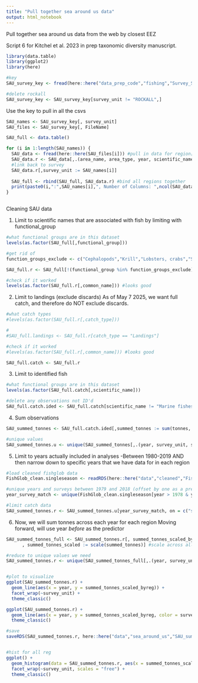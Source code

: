 ```yaml
---
title: "Pull together sea around us data"
output: html_notebook
---
```


Pull together sea around us data from the web by closest EEZ

Script 6 for Kitchel et al. 2023 in prep taxonomic diversity manuscript.


```r
library(data.table)
library(ggplot2)
library(here)

#key
SAU_survey_key <- fread(here::here("data_prep_code","fishing","Survey_SOU_Key.csv"))

#delete rockall
SAU_survey_key <- SAU_survey_key[survey_unit != "ROCKALL",]
```

Use the key to pull in all the csvs
```r
SAU_names <- SAU_survey_key[, survey_unit]
SAU_files <- SAU_survey_key[, FileName]

SAU_full <- data.table()

for (i in 1:length(SAU_names)) {
  SAU_data <- fread(here::here(SAU_files[i])) #pull in data for region[i]
  SAU_data.r <- SAU_data[,.(area_name, area_type, year, scientific_name, common_name, functional_group, commercial_group, fishing_entity, fishing_sector, catch_type, reporting_status, gear_type, end_use_type, tonnes, landed_value)]
  #link back to survey
  SAU_data.r[,survey_unit := SAU_names[i]]
  
  SAU_full <- rbind(SAU_full, SAU_data.r) #bind all regions together
  print(paste0(i,":",SAU_names[i],", Number of Columns: ",ncol(SAU_data)))
}



```
Cleaning SAU data

1. Limit to scientific names that are associated with fish by limiting with functional_group

```r
#what functional groups are in this dataset
levels(as.factor(SAU_full[,functional_group]))

#get rid of 
function_groups_exclude <- c("Cephalopods","Krill","Lobsters, crabs","Shrimps","Jellyfish","Other demersal invertebrates")

SAU_full.r <- SAU_full[!(functional_group %in% function_groups_exclude)]

#check if it worked
levels(as.factor(SAU_full.r[,common_name])) #looks good

```

2. Limit to landings (exclude discards)
As of May 7 2025, we want full catch, and therefore do NOT exclude discards.

```r
#what catch types
#levels(as.factor(SAU_full.r[,catch_type]))

#
#SAU_full.landings <- SAU_full.r[catch_type == "Landings"]

#check if it worked
#levels(as.factor(SAU_full.r[,common_name])) #looks good

SAU_full.catch <- SAU_full.r

```

3. Limit to identified fish

```r
#what functional groups are in this dataset
levels(as.factor(SAU_full.catch[,scientific_name]))

#delete any observations not ID'd
SAU_full.catch.ided <- SAU_full.catch[scientific_name != "Marine fishes not identified"]


```
4. Sum observations
```r
SAU_summed_tonnes <- SAU_full.catch.ided[,summed_tonnes := sum(tonnes, na.rm = T),.(year, area_name, area_type, survey_unit)] #key to include survey_unit because a few SAU data sets are in here multiple times

#unique values
SAU_summed_tonnes.u <- unique(SAU_summed_tonnes[,.(year, survey_unit, summed_tonnes)])
```

5. Limit to years actually included in analyses
-Between 1980-2019 AND then narrow down to specific years that we have data for in each region
```r
#load cleaned fishglob data
FishGlob_clean.singleseason <- readRDS(here::here("data","cleaned","FishGlob_clean.singleseason.rds"))

#unique years and surveys between 1979 and 2018 (offset by one as a predictor)
year_survey_match <- unique(FishGlob_clean.singleseason[year > 1978 & year < 2020, .(survey_unit, year)])

#limit catch data
SAU_summed_tonnes.r <- SAU_summed_tonnes.u[year_survey_match, on = c("survey_unit","year")]
```

6. Now, we will sum tonnes across each year for each region
Moving forward, will use year *before* as the predictor
```r
SAU_summed_tonnes_full <- SAU_summed_tonnes.r[, summed_tonnes_scaled_byreg := scale(summed_tonnes),.(survey_unit)][#scale by region (ie high relative to given region), this is what I plan to use
      , summed_tonnes_scaled := scale(summed_tonnes)] #scale across all values (ie high relative to all regions)

#reduce to unique values we need
SAU_summed_tonnes.r <- unique(SAU_summed_tonnes_full[,.(year, survey_unit, summed_tonnes, summed_tonnes_scaled, summed_tonnes_scaled_byreg)])


#plot to visualize
ggplot(SAU_summed_tonnes.r) +
  geom_line(aes(x = year, y = summed_tonnes_scaled_byreg)) +
  facet_wrap(~survey_unit) +
  theme_classic()

ggplot(SAU_summed_tonnes.r) +
  geom_line(aes(x = year, y = summed_tonnes_scaled_byreg, color = survey_unit)) +
  theme_classic()

#save
saveRDS(SAU_summed_tonnes.r, here::here("data","sea_around_us","SAU_summed_tonnes.rds"))


#hist for all reg
ggplot() +
  geom_histogram(data = SAU_summed_tonnes.r, aes(x = summed_tonnes_scaled_byreg)) +
  facet_wrap(~survey_unit, scales = "free") +
  theme_classic()
```

